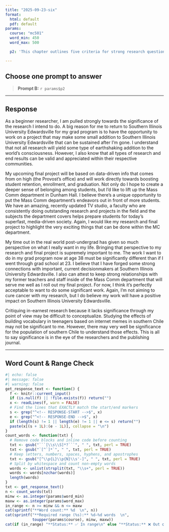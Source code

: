 ```yaml
---
title: "2025-09-23-six"
format:
  html: default
  pdf: default
params:
  course: "mc501"
  word_min: 450
  word_max: 500

  p2: 'This chapter outlines five criteria for strong research questions and hypotheses: clarity, grounding in literature, researchability, clear identification of variables or phenomena, and significance. Choose one of these criteria and explain why it seems especially important to you as a beginner researcher. Then, critique a question or hypothesis (real or imagined) that fails to meet this criterion. What makes it fall short?'

---
```


## Choose **one** prompt to answer

> **Prompt B:** `r params$p2`

---

## Response

<!-- RESPONSE-START -->
As a beginner researcher, I am pulled strongly towards the significance of the research I intend to do. A big reason for me to return to Southern Illinois University Edwardsville for my grad program is to have the opportunity to work on a project that may make some small addition to Southern Illinois University Edwardsville that can be sustained after I’m gone. I understand that not all research will yield some type of earthshaking addition to the world’s consciousness. However, I also know that all types of research and end results can be valid and appreciated within their respective communities. 

My upcoming final project will be based on data-driven info that comes from on high (the Provost’s office) and will work directly towards boosting student retention, enrollment, and graduation. Not only do I hope to create a deeper sense of belonging among students, but I’d like to lift up the Mass Comm department in Dunham Hall. I believe there’s a unique opportunity to put the Mass Comm department’s endeavors out in front of more students. We have an amazing, recently updated TV studio, a faculty who are consistently doing outstanding research and projects in the field and the subjects the department covers helps prepare students for today’s superfast, media-driven society. Again, I would like my research and final project to highlight the very exciting things that can be done within the MC department.

My time out in the real world post-undergrad has given so much perspective on what I really want in my life. Bringing that perspective to my research and final project is supremely important to me. The work I want to do in my grad program now at age 38 must be significantly different than if I went through grad school at 23. I believe that I have forged some strong connections with important, current decisionmakers at Southern Illinois University Edwardsville. I also can attest to keep strong relationships with my former teachers and staff inside of the Mass Comm department that will serve me well as I roll out my final project. For now, I think it’s perfectly acceptable to want to do some significant work. Again, I’m not aiming to cure cancer with my research, but I do believe my work will have a positive impact on Southern Illinois University Edwardsville.

Critiquing in-earnest research because it lacks significance through my point of view may be difficult to conceptualize. Studying the effects of building vocabulary in teenagers based on internet memes in southern Chile may not be significant to me. However, there may very well be significance for the population of southern Chile to understand those effects. This is all to say significance is in the eye of the researchers and the publishing journal. 
<!-- RESPONSE-END -->

---

## Word Count & Range Check

```r
#| echo: false
#| message: false
#| warning: false
get_response_text <- function() {
  f <- knitr::current_input()
  if (is.null(f) || !file.exists(f)) return("")
  x <- readLines(f, warn = FALSE)
  # Find the lines that EXACTLY match the start/end markers
  s <- grep("^<!-- RESPONSE-START -->$", x)
  e <- grep("^<!-- RESPONSE-END -->$", x)
  if (length(s) != 1 || length(e) != 1 || e <= s) return("")
  paste(x[(s + 1L):(e - 1L)], collapse = "\n")
}
count_words <- function(txt) {
  # Remove code blocks and inline code before counting
  txt <- gsub("```[\\s\\S]*?```", " ", txt, perl = TRUE)
  txt <- gsub("`[^`]*`", " ", txt, perl = TRUE)
  # Keep letters, numbers, spaces, hyphens, and apostrophes
  txt <- gsub("[^\\p{L}\\p{N}\\s'-]", " ", txt, perl = TRUE)
  # Split by whitespace and count non-empty words
  words <- unlist(strsplit(txt, "\\s+", perl = TRUE))
  words <- words[nzchar(words)]
  length(words)
}
txt <- get_response_text()
n <- count_words(txt)
minw <- as.integer(params$word_min)
maxw <- as.integer(params$word_max)
in_range <- n >= minw && n <= maxw
cat(sprintf("**Word count:** %d  \n", n))
cat(sprintf("**Required range (%s):** %d–%d words  \n",
            toupper(params$course), minw, maxw))
cat(if (in_range) "**Status:** ✅ In range\n" else "**Status:** ❌ Out of range\n")
```
